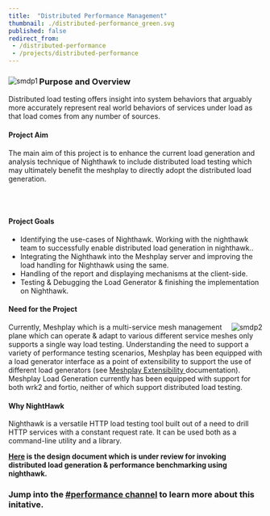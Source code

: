 ```yaml
---
title:  "Distributed Performance Management"
thumbnail: ./distributed-performance_green.svg
published: false
redirect_from: 
 - /distributed-performance
 - /projects/distributed-performance
---
```



<ProjectWrapper>
<Row>
<Col>
<div>
<img src= {smdp1} align = "left" alt="smdp1"
className = "smdp-top-left" />
<h3>Purpose and Overview</h3>

Distributed load testing offers insight into system behaviors that arguably more accurately represent real world behaviors of services under load as that load comes from any number of sources.

<h4>Project Aim</h4>
The main aim of this project is to enhance the current load generation and analysis technique of Nighthawk to include distributed load testing which may ultimately benefit the meshplay to directly adopt the distributed load generation.

<br/><br/>
<h4>Project Goals</h4>
</div>
</Col>
</Row>
<ul>
  <li>
    Identifying the use-cases of Nighthawk. Working with the nighthawk team to
    successfully enable distributed load generation in nighthawk..
  </li>
  <li>
    Integrating the Nighthawk into the Meshplay server and improving the load
    handling for Nighthawk using the same.
  </li>
  <li>Handling of the report and displaying mechanisms at the client-side.</li>
  <li>
    Testing & Debugging the Load Generator & finishing the implementation on
    Nighthawk.
  </li>
</ul>
<h4>Need for the Project</h4>

<img
  src=  {smdp2}
  align="right"
  className = "smdp-bottom-right"
  alt="smdp2"
/>
Currently, Meshplay which is a multi-service mesh management plane which can operate
& adapt to various different service meshes only supports a single way load testing.
Understanding the need to support a variety of performance testing scenarios, Meshplay
has been equipped with a load generator interface as a point of extensibility to
support the use of different load generators (see <a href="https://docs.meshplay.khulnasoft.com/extensibility">
  Meshplay Extensibility
</a> documentation). Meshplay Load Generation currently has been equipped with support
for both wrk2 and fortio, neither of which support distributed load testing.

<h4>Why NightHawk</h4>

Nighthawk is a versatile HTTP load testing tool built out of a need to drill HTTP services with a constant request rate. It can be used both as a command-line utility and a library.

<strong>
<a href="https://docs.google.com/document/d/1_hhQ5w1iLClgf7RvboI6il-eMKKAVPwz50GHm2VN4Bg/edit#">Here</a> is the design document which is under review for invoking distributed load generation & performance benchmarking using nighthawk.
</strong>
<h3 class = "bottom-tag">
  Jump into the <a href="http://slack.khulnasoft.com">#performance channel</a> to learn more about this initative.
</h3>
</ProjectWrapper>

